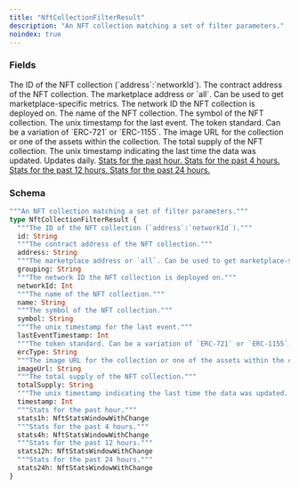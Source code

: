 ```yaml
---
title: "NftCollectionFilterResult"
description: "An NFT collection matching a set of filter parameters."
noindex: true
---
```


### Fields

<ResponseField name="id" type="String">
  The ID of the NFT collection (`address`:`networkId`).
</ResponseField>

<ResponseField name="address" type="String">
  The contract address of the NFT collection.
</ResponseField>

<ResponseField name="grouping" type="String">
  The marketplace address or `all`. Can be used to get marketplace-specific metrics.
</ResponseField>

<ResponseField name="networkId" type="Int">
  The network ID the NFT collection is deployed on.
</ResponseField>

<ResponseField name="name" type="String">
  The name of the NFT collection.
</ResponseField>

<ResponseField name="symbol" type="String">
  The symbol of the NFT collection.
</ResponseField>

<ResponseField name="lastEventTimestamp" type="Int">
  The unix timestamp for the last event.
</ResponseField>

<ResponseField name="ercType" type="String">
  The token standard. Can be a variation of `ERC-721` or `ERC-1155`.
</ResponseField>

<ResponseField name="imageUrl" type="String">
  The image URL for the collection or one of the assets within the collection.
</ResponseField>

<ResponseField name="totalSupply" type="String">
  The total supply of the NFT collection.
</ResponseField>

<ResponseField name="timestamp" type="Int">
  The unix timestamp indicating the last time the data was updated. Updates daily.
</ResponseField>

<a href="/api-reference/types/nftstatswindowwithchange">
  <ResponseField name="stats1h" type="NftStatsWindowWithChange">
    Stats for the past hour.
  </ResponseField>
</a>

<a href="/api-reference/types/nftstatswindowwithchange">
  <ResponseField name="stats4h" type="NftStatsWindowWithChange">
    Stats for the past 4 hours.
  </ResponseField>
</a>

<a href="/api-reference/types/nftstatswindowwithchange">
  <ResponseField name="stats12h" type="NftStatsWindowWithChange">
    Stats for the past 12 hours.
  </ResponseField>
</a>

<a href="/api-reference/types/nftstatswindowwithchange">
  <ResponseField name="stats24h" type="NftStatsWindowWithChange">
    Stats for the past 24 hours.
  </ResponseField>
</a>

### Schema


```graphql 
"""An NFT collection matching a set of filter parameters."""
type NftCollectionFilterResult {
  """The ID of the NFT collection (`address`:`networkId`)."""
  id: String
  """The contract address of the NFT collection."""
  address: String
  """The marketplace address or `all`. Can be used to get marketplace-specific metrics."""
  grouping: String
  """The network ID the NFT collection is deployed on."""
  networkId: Int
  """The name of the NFT collection."""
  name: String
  """The symbol of the NFT collection."""
  symbol: String
  """The unix timestamp for the last event."""
  lastEventTimestamp: Int
  """The token standard. Can be a variation of `ERC-721` or `ERC-1155`."""
  ercType: String
  """The image URL for the collection or one of the assets within the collection."""
  imageUrl: String
  """The total supply of the NFT collection."""
  totalSupply: String
  """The unix timestamp indicating the last time the data was updated. Updates daily."""
  timestamp: Int
  """Stats for the past hour."""
  stats1h: NftStatsWindowWithChange
  """Stats for the past 4 hours."""
  stats4h: NftStatsWindowWithChange
  """Stats for the past 12 hours."""
  stats12h: NftStatsWindowWithChange
  """Stats for the past 24 hours."""
  stats24h: NftStatsWindowWithChange
}
```
